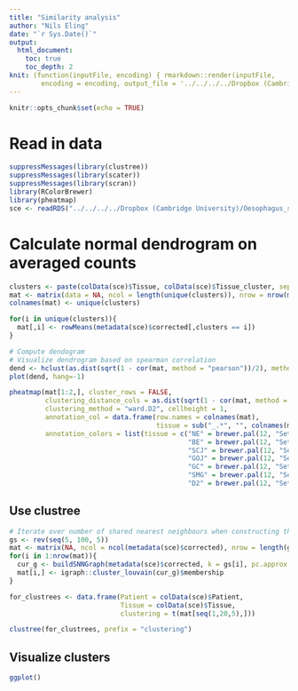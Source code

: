 ```yaml
---
title: "Similarity analysis"
author: "Nils Eling"
date: "`r Sys.Date()`"
output: 
  html_document:
    toc: true
    toc_depth: 2
knit: (function(inputFile, encoding) { rmarkdown::render(inputFile, 
        encoding = encoding, output_file = '../../../../Dropbox (Cambridge University)/Oesophagus_single_cell/Results/Reports/Similarity_analysis.html') })
---
```


```r
knitr::opts_chunk$set(echo = TRUE)
```

# Read in data

```r
suppressMessages(library(clustree))
suppressMessages(library(scater))
suppressMessages(library(scran))
library(RColorBrewer)
library(pheatmap)
sce <- readRDS("../../../../Dropbox (Cambridge University)/Oesophagus_single_cell/All_corrected_sce.rds")
```

# Calculate normal dendrogram on averaged counts

```r
clusters <- paste(colData(sce)$Tissue, colData(sce)$Tissue_cluster, sep = "_")
mat <- matrix(data = NA, ncol = length(unique(clusters)), nrow = nrow(metadata(sce)$corrected))
colnames(mat) <- unique(clusters)

for(i in unique(clusters)){
  mat[,i] <- rowMeans(metadata(sce)$corrected[,clusters == i])
}

# Compute dendogram
# Visualize dendrogram based on spearman correlation
dend <- hclust(as.dist(sqrt(1 - cor(mat, method = "pearson"))/2), method = "ward.D2")
plot(dend, hang=-1)

pheatmap(mat[1:2,], cluster_rows = FALSE, 
         clustering_distance_cols = as.dist(sqrt(1 - cor(mat, method = "pearson"))/2), 
         clustering_method = "ward.D2", cellheight = 1, 
         annotation_col = data.frame(row.names = colnames(mat),
                                     tissue = sub("_.*", "", colnames(mat))),
         annotation_colors = list(tissue = c("NE" = brewer.pal(12, "Set3")[1],
                                             "BE" = brewer.pal(12, "Set3")[2],
                                             "SCJ" = brewer.pal(12, "Set3")[3],
                                             "GOJ" = brewer.pal(12, "Set3")[4],
                                             "GC" = brewer.pal(12, "Set3")[5],
                                             "SMG" = brewer.pal(12, "Set3")[6],
                                             "D2" = brewer.pal(12, "Set3")[7])))
```

## Use clustree

```r
# Iterate over number of shared nearest neighbours when constructing the graph
gs <- rev(seq(5, 100, 5))
mat <- matrix(NA, ncol = ncol(metadata(sce)$corrected), nrow = length(gs))
for(i in 1:nrow(mat)){
  cur_g <- buildSNNGraph(metadata(sce)$corrected, k = gs[i], pc.approx = TRUE)
  mat[i,] <- igraph::cluster_louvain(cur_g)$membership
}

for_clustrees <- data.frame(Patient = colData(sce)$Patient,
                            Tissue = colData(sce)$Tissue,
                            clustering = t(mat[seq(1,20,5),]))

clustree(for_clustrees, prefix = "clustering")
```

## Visualize clusters

```r
ggplot()
```